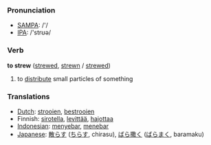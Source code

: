 === Pronunciation ===
*[[w:SAMPA|SAMPA]]: /'/
*[[w:IPA|IPA]]: /'strʊə/

=== Verb ===

'''to strew''' ([[strewed]], [[strewn]] / [[strewed]])

# to [[distribute]] small particles of something

=== Translations ===
*[[Dutch]]: [[strooien]], [[bestrooien]]
*Finnish: [[sirotella]], [[levittää]], [[hajottaa]]
*[[Indonesian]]: [[sebar|menyebar]], [[tebar|menebar]]
*[[Japanese]]: [[散らす]] ([[ちらす]], chirasu), [[ばら撒く]] ([[ばらまく]], baramaku)